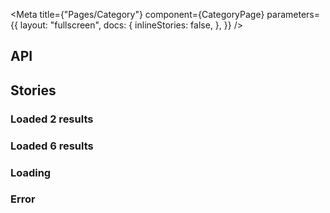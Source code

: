 
<Meta
  title={"Pages/Category"}
  component={CategoryPage}
  parameters={{
    layout: "fullscreen",
    docs: {
      inlineStories: false,
    },
  }}
/>

## API

<ArgsTable component={CategoryPage} />

## Stories

### Loaded 2 results


<Canvas>
  <Story name="2 items" height={"480px"}>
    <AppLayout currentRoute={"/"}>
      <CategoryPage
        category={"Category 1"}
        addToCart={noop}
        cart={{}}
        itemsState={{ loading: false, data: ITEMS.slice(0, 2) }}
      />
    </AppLayout>
  </Story>
</Canvas>

### Loaded 6 results

<Canvas>
  <Story name="6 items" height={"480px"}>
    <AppLayout currentRoute={"/"}>
      <CategoryPage
        category={"Category 1"}
        addToCart={noop}
        cart={{}}
        itemsState={{ loading: false, data: ITEMS.slice(0, 6) }}
      />
    </AppLayout>
  </Story>
</Canvas>

### Loading

<Canvas>
  <Story name="Loading" height={"480px"}>
    <AppLayout currentRoute={"/"}>
      <CategoryPage
        category={"Category 1"}
        addToCart={noop}
        itemsState={{ loading: true }}
        cart={{}}
      />
    </AppLayout>
  </Story>
</Canvas>

### Error

<Canvas>
  <Story name="Error" height={"480px"}>
    <AppLayout currentRoute={"/"}>
      <CategoryPage
        category={"Category 1"}
        addToCart={noop}
        itemsState={{ error: new Error("Something went wrong") }}
        cart={{}}
      />
    </AppLayout>
  </Story>
</Canvas>
